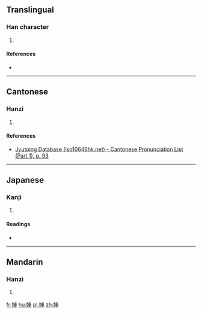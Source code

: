 ==Translingual==

===Han character===
{{Han char|rn=38|rad=女|as=08|sn=11|four=42414|canj=VHJM|ids=⿰女垂}}

# {{defn|Han|sort=女08}}

====References====
* {{Han ref|kx=0263.320|dkj=06367|dj=0530.200|hdz=21059.070|uh=5A37|ud=23095|bh=D8C2|bd=55490}}

----

==Cantonese==

===Hanzi===
{{yue-hanzi|jyut=[[zeoi3]]|y=jeui3}}

# {{defn|lang=yue|sort=女08}}

====References====
* [http://www.iso10646hk.net/jp/document/download.jsp Jyutping Database (iso10646hk.net) - Cantonese Pronunciation List (Part 1), p. 93]

----

==Japanese==

===Kanji===
{{ja-kanji|grade=|rs=女08}}

# {{defn|lang=ja|sort=女08}}

====Readings====
* {{ja-readings|on=[[つい]] (tsui), [[すい]] (sui), [[ずい]] (zui)|kun=}}

----

==Mandarin==

===Hanzi===
{{cmn-hanzi|pin=[[zhuì]] ([[zhui4]]), [[shuì]] ([[shui4]])|wg=chui<sup>4</sup>, shui<sup>4</sup>}}

# {{defn|lang=cmn|sort=女08}}

[[fr:娷]]
[[hu:娷]]
[[pl:娷]]
[[zh:娷]]